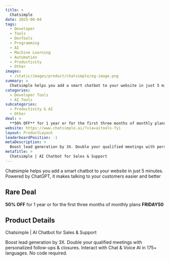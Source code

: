 ```yaml
---
title: >
  Chatsimple
date: 2025-06-04
tags:
  - Developer
  - Tools
  - DevTools
  - Programming
  - AI
  - Machine Learning
  - Automation
  - Productivity
  - Other
images:
  - /static/images/product/chatsimple/og-image.png
summary: >
  Chatsimple helps you add a smart chatbot to your website in just 5 minutes. Powered by ChatGPT, it makes talking to your customers easier and better
categories:
  - Developer Tools
  - AI Tools
subcategories:
  - Productivity & AI
  - Other
deal: >
  **50% OFF** for 1 year or for the first three months of monthly plans **FRIDAY50**
website: https://www.chatsimple.ai/?via=aitools-fyi
layout: ProductLayout
leaderboardPosition: -1
metaDescription: >
  Boost lead generation by 3X. Double your qualified meetings with personalized follow-ups & closures. Interact with Chat & Voice AI in 175+ languages. No code required.
metaTitle: >
  Chatsimple | AI Chatbot for Sales & Support
---
```

Chatsimple helps you add a smart chatbot to your website in just 5 minutes. Powered by ChatGPT, it makes talking to your customers easier and better

## Rare Deal

**50% OFF** for 1 year or for the first three months of monthly plans **FRIDAY50**

## Product Details

Chatsimple | AI Chatbot for Sales & Support

Boost lead generation by 3X. Double your qualified meetings with personalized follow-ups & closures. Interact with Chat & Voice AI in 175+ languages. No code required.
